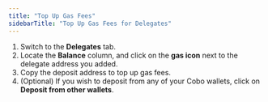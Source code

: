 ```yaml
---
title: "Top Up Gas Fees"
sidebarTitle: "Top Up Gas Fees for Delegates"
---
```


1. Switch to the **Delegates** tab.
2. Locate the **Balance** column, and click on the **gas icon** next to the delegate address you added.
3. Copy the deposit address to top up gas fees.
4. (Optional) If you wish to deposit from any of your Cobo wallets, click on **Deposit from other wallets**.
